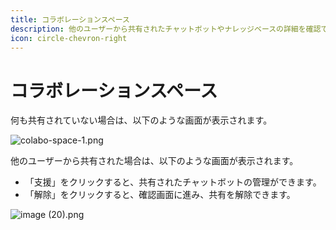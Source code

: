 ```yaml
---
title: コラボレーションスペース
description: 他のユーザーから共有されたチャットボットやナレッジベースの詳細を確認できます。
icon: circle-chevron-right
---
```


# コラボレーションスペース

何も共有されていない場合は、以下のような画面が表示されます。

![colabo-space-1.png](../.gitbook/assets/colabo-space-1.png)

他のユーザーから共有された場合は、以下のような画面が表示されます。&#x20;

* 「支援」をクリックすると、共有されたチャットボットの管理ができます。
* 「解除」をクリックすると、確認画面に進み、共有を解除できます。

![image (20).png](../.gitbook/assets/image%20(20).png)
